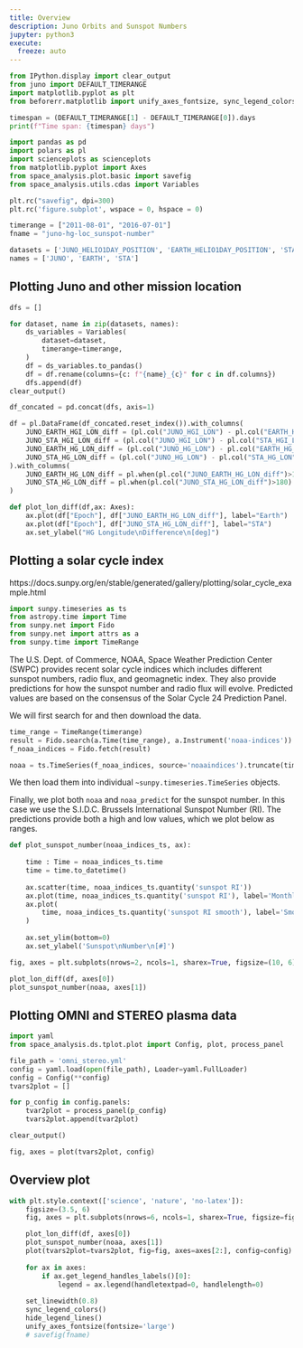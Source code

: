 ```yaml
---
title: Overview
description: Juno Orbits and Sunspot Numbers
jupyter: python3
execute: 
  freeze: auto
---
```


```python
from IPython.display import clear_output
from juno import DEFAULT_TIMERANGE
import matplotlib.pyplot as plt
from beforerr.matplotlib import unify_axes_fontsize, sync_legend_colors, set_linewidth, hide_legend_lines
```

```python
timespan = (DEFAULT_TIMERANGE[1] - DEFAULT_TIMERANGE[0]).days
print(f"Time span: {timespan} days")
```

```python
import pandas as pd
import polars as pl
import scienceplots as scienceplots
from matplotlib.pyplot import Axes
from space_analysis.plot.basic import savefig
from space_analysis.utils.cdas import Variables

plt.rc("savefig", dpi=300)
plt.rc('figure.subplot', wspace = 0, hspace = 0)
```

```python
timerange = ["2011-08-01", "2016-07-01"]
fname = "juno-hg-loc_sunspot-number"

datasets = ['JUNO_HELIO1DAY_POSITION', 'EARTH_HELIO1DAY_POSITION', 'STA_HELIO1DAY_POSITION']
names = ['JUNO', 'EARTH', 'STA']
```

## Plotting Juno and other mission location

```python
dfs = []

for dataset, name in zip(datasets, names):
    ds_variables = Variables(
        dataset=dataset,
        timerange=timerange,
    )
    df = ds_variables.to_pandas()
    df = df.rename(columns={c: f"{name}_{c}" for c in df.columns})
    dfs.append(df)
clear_output()
```

```python
df_concated = pd.concat(dfs, axis=1)
```

```python
df = pl.DataFrame(df_concated.reset_index()).with_columns(
    JUNO_EARTH_HGI_LON_diff = (pl.col("JUNO_HGI_LON") - pl.col("EARTH_HGI_LON")).abs(),
    JUNO_STA_HGI_LON_diff = (pl.col("JUNO_HGI_LON") - pl.col("STA_HGI_LON")).abs(),
    JUNO_EARTH_HG_LON_diff = (pl.col("JUNO_HG_LON") - pl.col("EARTH_HG_LON")).abs(),
    JUNO_STA_HG_LON_diff = (pl.col("JUNO_HG_LON") - pl.col("STA_HG_LON")).abs(),
).with_columns(
    JUNO_EARTH_HG_LON_diff = pl.when(pl.col("JUNO_EARTH_HG_LON_diff")>180).then(360-pl.col("JUNO_EARTH_HG_LON_diff")).otherwise(pl.col("JUNO_EARTH_HG_LON_diff")),
    JUNO_STA_HG_LON_diff = pl.when(pl.col("JUNO_STA_HG_LON_diff")>180).then(360-pl.col("JUNO_STA_HG_LON_diff")).otherwise(pl.col("JUNO_STA_HG_LON_diff")),
)
```

```python
def plot_lon_diff(df,ax: Axes):
    ax.plot(df["Epoch"], df["JUNO_EARTH_HG_LON_diff"], label="Earth")
    ax.plot(df["Epoch"], df["JUNO_STA_HG_LON_diff"], label="STA")
    ax.set_ylabel("HG Longitude\nDifference\n[deg]")
```

## Plotting a solar cycle index

https://docs.sunpy.org/en/stable/generated/gallery/plotting/solar_cycle_example.html

```python
import sunpy.timeseries as ts
from astropy.time import Time
from sunpy.net import Fido
from sunpy.net import attrs as a
from sunpy.time import TimeRange
```

The U.S. Dept. of Commerce, NOAA, Space Weather Prediction Center (SWPC) provides recent solar cycle indices which includes different sunspot numbers, radio flux, and geomagnetic index. They also provide predictions for how the sunspot number and radio flux will evolve. Predicted values are based on the consensus of the Solar Cycle 24 Prediction Panel.

We will first search for and then download the data.


```python
time_range = TimeRange(timerange)
result = Fido.search(a.Time(time_range), a.Instrument('noaa-indices'))
f_noaa_indices = Fido.fetch(result)

noaa = ts.TimeSeries(f_noaa_indices, source='noaaindices').truncate(time_range)
```

We then load them into individual `~sunpy.timeseries.TimeSeries` objects.


Finally, we plot both ``noaa`` and ``noaa_predict`` for the sunspot number. In this case we use the S.I.D.C. Brussels International Sunspot Number (RI). The predictions provide both a high and low values, which we plot below as ranges.


```python
def plot_sunspot_number(noaa_indices_ts, ax):
    
    time : Time = noaa_indices_ts.time
    time = time.to_datetime()
    
    ax.scatter(time, noaa_indices_ts.quantity('sunspot RI'))
    ax.plot(time, noaa_indices_ts.quantity('sunspot RI'), label='Monthly')
    ax.plot(
        time, noaa_indices_ts.quantity('sunspot RI smooth'), label='Smoothed'
    )
    
    ax.set_ylim(bottom=0)
    ax.set_ylabel('Sunspot\nNumber\n[#]')
```

```python
fig, axes = plt.subplots(nrows=2, ncols=1, sharex=True, figsize=(10, 6))

plot_lon_diff(df, axes[0])
plot_sunspot_number(noaa, axes[1])
```

## Plotting OMNI and STEREO plasma data

```python
import yaml
from space_analysis.ds.tplot.plot import Config, plot, process_panel

file_path = 'omni_stereo.yml'
config = yaml.load(open(file_path), Loader=yaml.FullLoader)
config = Config(**config)
tvars2plot = []
```

```python
for p_config in config.panels:
    tvar2plot = process_panel(p_config)
    tvars2plot.append(tvar2plot)

clear_output()
```

```python
fig, axes = plot(tvars2plot, config)
```

## Overview plot

```python
with plt.style.context(['science', 'nature', 'no-latex']):
    figsize=(3.5, 6)
    fig, axes = plt.subplots(nrows=6, ncols=1, sharex=True, figsize=figsize)

    plot_lon_diff(df, axes[0])
    plot_sunspot_number(noaa, axes[1])
    plot(tvars2plot=tvars2plot, fig=fig, axes=axes[2:], config=config)
    
    for ax in axes:
        if ax.get_legend_handles_labels()[0]:
            legend = ax.legend(handletextpad=0, handlelength=0)
        
    set_linewidth(0.8)
    sync_legend_colors()
    hide_legend_lines()
    unify_axes_fontsize(fontsize='large')
    # savefig(fname)
```